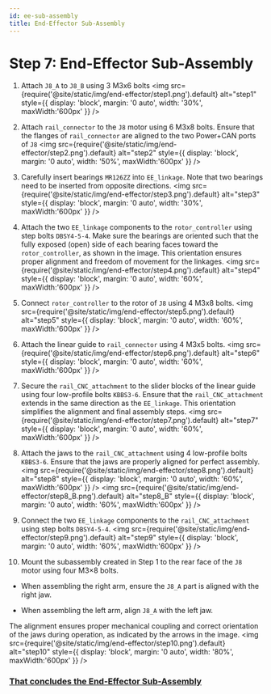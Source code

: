 ```yaml
---
id: ee-sub-assembly
title: End-Effector Sub-Assembly
---
```


# Step 7: End-Effector Sub-Assembly

1. Attach `J8_A` to `J8_B` using 3 M3x6 bolts
<img src={require('@site/static/img/end-effector/step1.png').default} alt="step1" style={{ display: 'block', margin: '0 auto', width: '30%', maxWidth:'600px' }} />

2. Attach `rail_connector` to the `J8` motor using 6 M3x8 bolts. Ensure that the flanges of `rail_connector` are aligned to the two Power+CAN ports of `J8`
<img src={require('@site/static/img/end-effector/step2.png').default} alt="step2" style={{ display: 'block', margin: '0 auto', width: '50%', maxWidth:'600px' }} />

3. Carefully insert bearings `MR126ZZ` into `EE_linkage`. Note that two bearings need to be inserted from opposite directions.
<img src={require('@site/static/img/end-effector/step3.png').default} alt="step3" style={{ display: 'block', margin: '0 auto', width: '30%', maxWidth:'600px' }} />

4. Attach the two `EE_linkage` components to the `rotor_controller` using step bolts `DBSY4-5-4`. Make sure the bearings are oriented such that the fully exposed (open) side of each bearing faces toward the `rotor_controller`, as shown in the image. This orientation ensures proper alignment and freedom of movement for the linkages.
<img src={require('@site/static/img/end-effector/step4.png').default} alt="step4" style={{ display: 'block', margin: '0 auto', width: '60%', maxWidth:'600px' }} />

5. Connect `rotor_controller` to the rotor of `J8` using 4 M3x8 bolts.
<img src={require('@site/static/img/end-effector/step5.png').default} alt="step5" style={{ display: 'block', margin: '0 auto', width: '60%', maxWidth:'600px' }} />

6. Attach the linear guide to `rail_connector` using 4 M3x5 bolts.
<img src={require('@site/static/img/end-effector/step6.png').default} alt="step6" style={{ display: 'block', margin: '0 auto', width: '60%', maxWidth:'600px' }} />

7. Secure the `rail_CNC_attachment` to the slider blocks of the linear guide using four low-profile bolts `KBBS3-6`. Ensure that the `rail_CNC_attachment` extends in the same direction as the `EE_linkage`. This orientation simplifies the alignment and final assembly steps.
<img src={require('@site/static/img/end-effector/step7.png').default} alt="step7" style={{ display: 'block', margin: '0 auto', width: '60%', maxWidth:'600px' }} />

8. Attach the jaws to the `rail_CNC_attachment` using 4 low-profile bolts `KBBS3-6`. Ensure that the jaws are properly aligned for perfect assembly.
<img src={require('@site/static/img/end-effector/step8.png').default} alt="step8" style={{ display: 'block', margin: '0 auto', width: '60%', maxWidth:'600px' }} />
<img src={require('@site/static/img/end-effector/step8_B.png').default} alt="step8_B" style={{ display: 'block', margin: '0 auto', width: '60%', maxWidth:'600px' }} />

9. Connect the two `EE_linkage` components to the `rail_CNC_attachment` using step bolts `DBSY4-5-4`. 
<img src={require('@site/static/img/end-effector/step9.png').default} alt="step9" style={{ display: 'block', margin: '0 auto', width: '60%', maxWidth:'600px' }} />

10. Mount the subassembly created in Step 1 to the rear face of the `J8` motor using four M3×8 bolts.

- When assembling the right arm, ensure the `J8_A` part is aligned with the right jaw.

- When assembling the left arm, align `J8_A` with the left jaw.

The alignment ensures proper mechanical coupling and correct orientation of the jaws during operation, as indicated by the arrows in the image.
<img src={require('@site/static/img/end-effector/step10.png').default} alt="step10" style={{ display: 'block', margin: '0 auto', width: '80%', maxWidth:'600px' }} />

<h3><u>That concludes the End-Effector Sub-Assembly</u></h3>